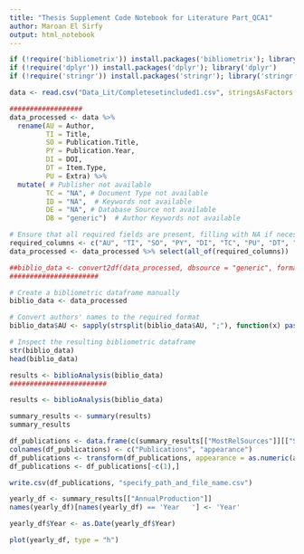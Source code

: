 ```yaml
---
title: "Thesis Supplement Code Notebook for Literature Part_QCA1"
author: Maroan El Sirfy
output: html_notebook
---
```



```r
if (!require('bibliometrix')) install.packages('bibliometrix'); library('bibliometrix')
if (!require('dplyr')) install.packages('dplyr'); library('dplyr')
if (!require('stringr')) install.packages('stringr'); library('stringr')
```

```r
data <- read.csv("Data_Lit/Completesetincluded1.csv", stringsAsFactors = FALSE)
```


```r
##################
data_processed <- data %>%
  rename(AU = Author,
         TI = Title,
         SO = Publication.Title,
         PY = Publication.Year,
         DI = DOI,
         DT = Item.Type,
         PU = Extra) %>%
  mutate( # Publisher not available
         TC = "NA", # Document Type not available
         ID = "NA",  # Keywords not available
         DE = "NA", # Database Source not available
         DB = "generic")  # Author Keywords not available

# Ensure that all required fields are present, filling with NA if necessary
required_columns <- c("AU", "TI", "SO", "PY", "DI", "TC", "PU", "DT", "ID", "DE", "DB")
data_processed <- data_processed %>% select(all_of(required_columns))

##biblio_data <- convert2df(data_processed, dbsource = "generic", format = "csv")
######################

# Create a bibliometric dataframe manually
biblio_data <- data_processed

# Convert authors' names to the required format
biblio_data$AU <- sapply(strsplit(biblio_data$AU, ";"), function(x) paste(x, collapse = "; "))
```


```r

# Inspect the resulting bibliometric dataframe
str(biblio_data)
head(biblio_data)

results <- biblioAnalysis(biblio_data)
########################
```





```r
results <- biblioAnalysis(biblio_data)
```

```r
summary_results <- summary(results)
summary_results
```


```r

df_publications <- data.frame(c(summary_results[["MostRelSources"]][["Sources       "]]), c(summary_results[["MostRelSources"]][["Articles"]]))
colnames(df_publications) <- c("Publications", "appearance")
df_publications <- transform(df_publications, appearance = as.numeric(appearance))
df_publications <- df_publications[-c(1),]
```
```r
write.csv(df_publications, "specify_path_and_file_name.csv")

```

```r
yearly_df <- summary_results[["AnnualProduction"]]
names(yearly_df)[names(yearly_df) == 'Year   '] <- 'Year'
```
```r
yearly_df$Year <- as.Date(yearly_df$Year)
```
```r

plot(yearly_df, type = "h")
```

